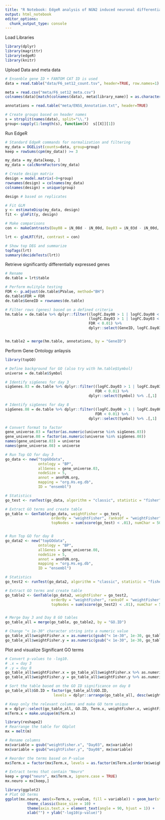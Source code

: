```yaml
---
title: "R Notebook: EdgeR analysis of NGN2 induced neuronal differentiation"
output: html_notebook
editor_options: 
  chunk_output_type: console
---
```


Load Libraries
```r
library(dplyr) 
library(magrittr)
library(edgeR)
library(knitr)
```


Upload Data and meta data
```r

# Ensenble gene ID + FANTOM CAT ID is used
data = read.table("data/F6_set12_count.tsv", header=TRUE, row.names=1)

meta = read.csv("meta/F6_set12_meta.csv")
colnames(data)[match(colnames(data), meta$library_name)] = as.character(meta$perturb_id)

annotations = read.table("meta/ENSG_Annotation.txt", header=TRUE)

# Create groups based on header names
s = strsplit(names(data), split="\\.")
group<-sapply(1:length(s), function(X)  s[[X]][1])

```

Run EdgeR
```r

# Standard EdgeR commands for normalization and filtering
my_data = DGEList(counts=data, group=group)
keep = rowSums(cpm(my_data)) >= 3

my_data = my_data[keep, ]
my_data = calcNormFactors(my_data)

# Create design matrix
design = model.matrix(~0+group)
rownames(design) = colnames(my_data)
colnames(design) = unique(group)

design # based on replicates

# Fit GLM
y <- estimateDisp(my_data, design)
fit <- glmFit(y, design)

# Make comparisons
con <- makeContrasts(Day08 = iN_08d - iN_00d, Day03 = iN_03d - iN_00d, levels=design)

lrt <- glmLRT(fit, contrast = con)

# Show top DEG and summarize
topTags(lrt)
summary(decideTests(lrt))


```

Retrieve significantly differentially expressed genes
```r

# Rename
de.table = lrt$table

# Perform mulitple testing 
FDR <- p.adjust(de.table$PValue, method="BH") 
de.table$FDR = FDR
de.table$GeneID = rownames(de.table)

# Filter rows (genes) based on a defined criteria
hm.table = de.table %>% dplyr::filter((logFC.Day08 > 1 | logFC.Day08 < (-1)) | 
                                      (logFC.Day03 > 1 | logFC.Day03 < (-1)), 
                                      FDR < 0.01) %>% 
                                      dplyr::select(GeneID, logFC.Day03, logFC.Day08, FDR)


hm.table2 = merge(hm.table, annotations, by = "GeneID")

```


Perform Gene Ontology anlaysis
```r

library(topGO)

# Define background for GO (also try with hm.table$Symbol) 
universe = de.table$Symbol

# Identify sigGenes for day 3
sigGenes.03 = de.table %>% dplyr::filter((logFC.Day03 > 1 | logFC.Day03 < (-1)), 
                                         FDR < 0.01) %>% 
                                      dplyr::select(Symbol) %>% .[,1]

# Identify sigGenes for day 8
sigGenes.08 = de.table %>% dplyr::filter((logFC.Day08 > 1 | logFC.Day08 < (-1)), 
                                         FDR < 0.01) %>% 
                                      dplyr::select(Symbol) %>% .[,1]

# Convert format to factor
gene_universe.03 = factor(as.numeric(universe %in% sigGenes.03))   
gene_universe.08 = factor(as.numeric(universe %in% sigGenes.08))   
names(gene_universe.03) = universe
names(gene_universe.08) = universe

# Run Top GO for day 3
go_data <- new("topGOdata",
               ontology = "BP",  
               allGenes = gene_universe.03,   
               nodeSize = 5,  
               annot = annFUN.org,  
               mapping = "org.Hs.eg.db", 
               ID = "ensembl")  

# Statistics 
go_test <- runTest(go_data, algorithm = "classic", statistic = "fisher")

# Extract GO terms and create table
go_table <- GenTable(go_data, weightFisher = go_test,
                     orderBy = "weightFisher", ranksOf = "weightFisher",
                     topNodes = sum(score(go_test) < .01), numChar = 50 )


# Run Top GO for day 8
go_data2 <- new("topGOdata",
               ontology = "BP",  
               allGenes = gene_universe.08,   
               nodeSize = 5,  
               annot = annFUN.org,  
               mapping = "org.Hs.eg.db", 
               ID = "ensembl")  

# Statistics 
go_test2 <- runTest(go_data2, algorithm = "classic", statistic = "fisher")

# Extract GO terms and create table
go_table2 <- GenTable(go_data2, weightFisher = go_test2,
                     orderBy = "weightFisher", ranksOf = "weightFisher",
                     topNodes = sum(score(go_test2) < .01), numChar = 50 )


# Merge Day 3 and Day 8 GO tables
go_table_all = merge(go_table, go_table2, by = "GO.ID")

# Change "< 1e-30" character string into a numeric value
go_table_all$weightFisher.x = as.numeric(gsub("< 1e-30", 1e-30, go_table_all$weightFisher.x))
go_table_all$weightFisher.y = as.numeric(gsub("< 1e-30", 1e-30, go_table_all$weightFisher.y))

```


Plot and visualize Significant GO terms
```r

# Convert p-values to -log10. 
# .x = day 3
# .y = day 8
go_table_all$weightFisher.x = go_table_all$weightFisher.x %>% as.numeric %>% -log10(.)
go_table_all$weightFisher.y = go_table_all$weightFisher.y %>% as.numeric %>% -log10(.)

# Sort the table based on the GO ID significance on day 8
go_table_all$GO.ID = factor(go_table_all$GO.ID, 
                      levels = dplyr::arrange(go_table_all, desc(weightFisher.y))$GO.ID )

# Keep only the relevant columns and make GO term unique
m = dplyr::select(go_table_all, GO.ID, Term.x, weightFisher.x, weightFisher.y)
m$Term.x = make.unique(m$Term.x)

library(reshape2)
# Rearrange the table for GGplot
mx = melt(m)

# Rename columns
mx$variable = gsub("weightFisher.x", "Day03", mx$variable)
mx$variable = gsub("weightFisher.y", "Day08", mx$variable)

# Reorder the terms based on P-value
mx$Term.x = factor(mx$Term.x, levels = as.factor(m$Term.x[order(m$weightFisher.y, decreasing = TRUE)]) )

# Extract terms that contain "Neuro"
keep = grep("neuro", mx$Term.x, ignore.case = TRUE)
mx.neuro = mx[keep,]

library(ggplot2)
# Plot GO terms
ggplot(mx.neuro, aes(x=Term.x, y=value, fill = variable)) + geom_bar(stat = "identity", position = "dodge") +
          theme_classic(base_size = 10) +  
          theme(axis.text.x = element_text(angle = 90, hjust = 1)) + 
          xlab("") + ylab("-log10(p-value)") 



```


